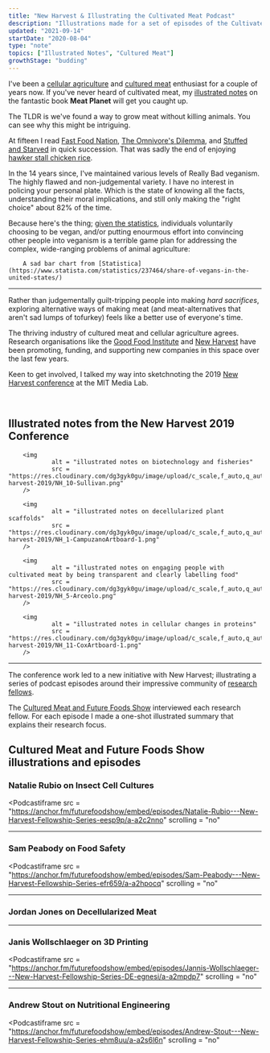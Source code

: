 ```yaml
---
title: "New Harvest & Illustrating the Cultivated Meat Podcast"
description: "Illustrations made for a set of episodes of the Cultivated Meat podcast"
updated: "2021-09-14"
startDate: "2020-08-04"
type: "note"
topics: ["Illustrated Notes", "Cultured Meat"]
growthStage: "budding"
---
```


I've been a [cellular agriculture](https://www.new-harvest.org/cell_ag_101) and [cultured meat](https://en.wikipedia.org/wiki/Cultured_meat) enthusiast for a couple of years now. If you've never heard of cultivated meat, my [illustrated notes](/meat-planet) on the fantastic book **Meat Planet** will get you caught up.

The TLDR is we've found a way to grow meat without killing animals. You can see why this might be intriguing.

At fifteen I read [Fast Food Nation](https://www.librarything.com/work/3735), [The Omnivore's Dilemma](https://www.librarything.com/work/504173), and [Stuffed and Starved](https://www.librarything.com/work/3657642) in quick succession. That was sadly the end of enjoying [hawker stall chicken rice](https://theculturetrip.com/asia/singapore/articles/a-brief-history-of-hainanese-chicken-rice-singapores-national-dish/).

In the 14 years since, I've maintained various levels of Really Bad veganism. <Footnote idName={1}>The highly flawed and non-judgemental variety. I have no interest in policing your personal plate. </Footnote> Which is the state of knowing all the facts, understanding their moral implications, and still only making the "right choice" about 82% of the time.

Because here's the thing; [given the statistics](https://www.statista.com/statistics/237464/share-of-vegans-in-the-united-states/), individuals voluntarily choosing to be vegan, and/or putting enourmous effort into convincing other people into veganism is a terrible game plan for addressing the complex, wide-ranging problems of animal agriculture:

<BasicImage
		width = "700px"
		alt = "Statistic: Do you consider yourself to be vegan? | Statista"
		src = "https://www.statista.com/graphic/1/237464/share-of-vegans-in-the-united-states.jpg"
/>

<Subtext >

		A sad bar chart from [Statistica](https://www.statista.com/statistics/237464/share-of-vegans-in-the-united-states/)
</Subtext >

---

Rather than judgementally guilt-tripping people into making _hard sacrifices_, exploring alternative ways of making meat (and meat-alternatives that aren't sad lumps of tofurkey) feels like a better use of everyone's time.

The thriving industry of cultured meat and cellular agriculture agrees. Research organisations like the [Good Food Institute](https://www.gfi.org/) and [New Harvest](https://www.new-harvest.org/) have been promoting, funding, and supporting new companies in this space over the last few years.

Keen to get involved, I talked my way into sketchnoting the 2019 [New Harvest conference](/newharvest2019) at the MIT Media Lab.

<br />

## Illustrated notes from the New Harvest 2019 Conference

<TwoColumn >

		<img
				alt = "illustrated notes on biotechnology and fisheries"
				src = "https://res.cloudinary.com/dg3gyk0gu/image/upload/c_scale,f_auto,q_auto:best,w_800/v1589845700/maggieappleton.com/new-harvest-2019/NH_10-Sullivan.png"
		/>

		<img
				alt = "illustrated notes on decellularized plant scaffolds"
				src = "https://res.cloudinary.com/dg3gyk0gu/image/upload/c_scale,f_auto,q_auto:best,w_800/v1589845680/maggieappleton.com/new-harvest-2019/NH_1-CampuzanoArtboard-1.png"
		/>

		<img
				alt = "illustrated notes on engaging people with cultivated meat by being transparent and clearly labelling food"
				src = "https://res.cloudinary.com/dg3gyk0gu/image/upload/c_scale,f_auto,q_auto:best,w_800/v1589845696/maggieappleton.com/new-harvest-2019/NH_5-Arceolo.png"
		/>

		<img
				alt = "illustrated notes in cellular changes in proteins"
				src = "https://res.cloudinary.com/dg3gyk0gu/image/upload/c_scale,f_auto,q_auto:best,w_800/v1589845711/maggieappleton.com/new-harvest-2019/NH_11-CoxArtboard-1.png"
		/>

</TwoColumn >

---

The conference work led to a new initiative with New Harvest; illustrating a series of podcast episodes around their impressive community of [research fellows](https://www.new-harvest.org/current_research_projects).

The [Cultured Meat and Future Foods Show](https://anchor.fm/futurefoodshow/) interviewed each research fellow. For each episode I made a one-shot illustrated summary that explains their research focus.

## Cultured Meat and Future Foods Show illustrations and episodes

### Natalie Rubio on Insect Cell Cultures

<BasicImage
		width = "880px"
		alt = ""
		src = "https://res.cloudinary.com/dg3gyk0gu/image/upload/c_scale,f_auto,q_auto:best,w_990/v1596579655/maggieappleton.com/notes/new-harvest-podcast/NH1_Rubio_Full.png"
/>

<Podcastiframe
		src = "https://anchor.fm/futurefoodshow/embed/episodes/Natalie-Rubio---New-Harvest-Fellowship-Series-eesp9p/a-a2c2nno"
		scrolling = "no"
></Podcastiframe >

---

### Sam Peabody on Food Safety

<BasicImage
		width = "880px"
		alt = ""
		src = "https://res.cloudinary.com/dg3gyk0gu/image/upload/c_scale,f_auto,q_auto:best,w_990/v1596579662/maggieappleton.com/notes/new-harvest-podcast/NH2_Peabody_Full.png"
/>

<Podcastiframe
		src = "https://anchor.fm/futurefoodshow/embed/episodes/Sam-Peabody---New-Harvest-Fellowship-Series-efr659/a-a2hpocq"
		scrolling = "no"
></Podcastiframe >

---

### Jordan Jones on Decellularized Meat

<BasicImage
		width = "880px"
		alt = ""
		src = "https://res.cloudinary.com/dg3gyk0gu/image/upload/c_scale,f_auto,q_auto:best,w_990/v1596579667/maggieappleton.com/notes/new-harvest-podcast/NH3_Jones_Full.png"
/>

<Podcastiframe
		src = "https://anchor.fm/futurefoodshow/embed/episodes/Jordan-Jones---New-Harvest-Fellowship-Series-ege5pl/a-a2l5264"
		scrolling = "no"
/>

---

### Janis Wollschlaeger on 3D Printing

<BasicImage
		width = "880px"
		alt = ""
		src = "https://res.cloudinary.com/dg3gyk0gu/image/upload/c_scale,f_auto,q_auto:best,w_990/v1596579671/maggieappleton.com/notes/new-harvest-podcast/NH4_Jannis_Full.png"
/>

<Podcastiframe
		src = "https://anchor.fm/futurefoodshow/embed/episodes/Jannis-Wollschlaeger---New-Harvest-Fellowship-Series-DE-egnesi/a-a2mpdp7"
		scrolling = "no"
></Podcastiframe >

---

### Andrew Stout on Nutritional Engineering

<BasicImage
		width = "880px"
		alt = ""
		src = "https://res.cloudinary.com/dg3gyk0gu/image/upload/c_scale,f_auto,q_auto:best,w_990/v1596579677/maggieappleton.com/notes/new-harvest-podcast/NH5_Stout_Full.png"
/>

<Podcastiframe
		src = "https://anchor.fm/futurefoodshow/embed/episodes/Andrew-Stout---New-Harvest-Fellowship-Series-ehm8uu/a-a2s6l6n"
		scrolling = "no"
></Podcastiframe >
